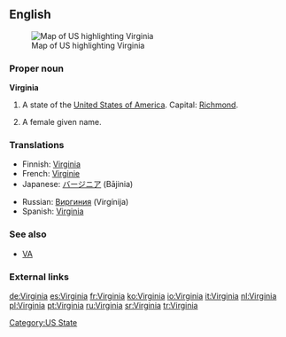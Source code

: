 ==English==
[[Image:Map of USA highlighting Virginia.png|thumb|right|Map of US highlighting Virginia]]

===Proper noun===
'''Virginia'''

# A state of the [[United States of America]]. Capital: [[Richmond]].
# {{given name|female|from Latin|}} A female given name.

===Translations===
{{rfc-level|Translations at L3+ (AutoFormat would have corrected level of Translations)}}
{{trans-top|state}}
*Finnish: [[#Finnish|Virginia]]
*French: [[Virginie]] {{f}}
*Japanese: [[バージニア]] (Bājinia)
{{trans-mid}}
*Russian: [[Виргиния]] (Virgínija) {{f}}
*Spanish: [[#Spanish|Virginia]] {{f}}
{{trans-bottom}}

{{trans-top|female given names derived from Virginia}}
{{trans-mid}}
{{trans-bottom}}

===See also===
*[[VA]]

===External links===
{{pedialite}}

[[Category:US State]]

[[de:Virginia]]
[[es:Virginia]]
[[fr:Virginia]]
[[ko:Virginia]]
[[io:Virginia]]
[[it:Virginia]]
[[nl:Virginia]]
[[pl:Virginia]]
[[pt:Virginia]]
[[ru:Virginia]]
[[sr:Virginia]]
[[tr:Virginia]]